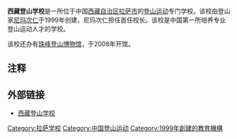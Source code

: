 '''西藏登山学校'''是一所位于中国[[西藏自治区|西藏自治区]][[拉萨市|拉萨市]]的[[登山运动|登山运动]]专门学校。该校由登山家[[尼玛次仁|尼玛次仁]]于1999年创建，尼玛次仁担任首任校长。该校是中国第一所培养专业登山运动人才的学校。

该校还办有[[珠峰登山博物馆|珠峰登山博物馆]]，于2008年开馆。

==注释==
{{reflist}}

==外部链接==
*[http://www.xz.xinhuanet.com/wangqun/dengshanxuexiaoxinwen.htm 西藏登山学校] {{Wayback|url=http://www.xz.xinhuanet.com/wangqun/dengshanxuexiaoxinwen.htm |date=20201027071055 }}

{{拉萨地标}}

[[Category:拉萨学校|Category:拉萨学校]]
[[Category:中国登山运动|Category:中国登山运动]]
[[Category:1999年創建的教育機構|Category:1999年創建的教育機構]]